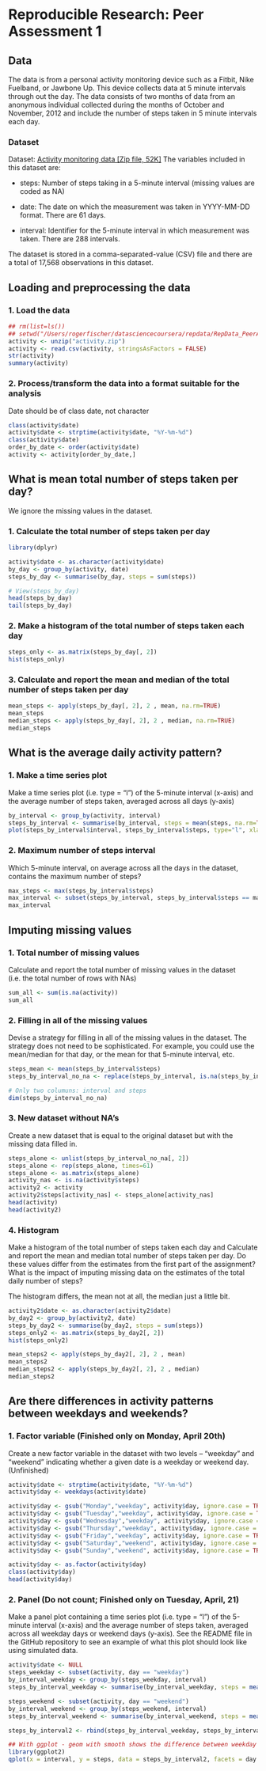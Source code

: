 # Reproducible Research: Peer Assessment 1   

## Data   
The data is from a personal activity monitoring device such as a Fitbit, Nike Fuelband, or Jawbone Up. This device collects data at 5 minute intervals through out the day. The data consists of two months of data from an anonymous individual collected during the months of October and November, 2012 and include the number of steps taken in 5 minute intervals each day.

### Dataset   
Dataset: [Activity monitoring data [Zip file, 52K]](https://d396qusza40orc.cloudfront.net/repdata%2Fdata%2Factivity.zip)
The variables included in this dataset are:

- steps: Number of steps taking in a 5-minute interval (missing values are coded as NA)

- date: The date on which the measurement was taken in YYYY-MM-DD format.
  There are 61 days.

- interval: Identifier for the 5-minute interval in which measurement was taken. There are 288 intervals.

The dataset is stored in a comma-separated-value (CSV) file and there are a total of 17,568 observations in this dataset.

## Loading and preprocessing the data      

### 1. Load the data      
```r
## rm(list=ls())
## setwd("/Users/rogerfischer/datasciencecoursera/repdata/RepData_PeerAssessment1")
activity <- unzip("activity.zip")
activity <- read.csv(activity, stringsAsFactors = FALSE)
str(activity)
summary(activity)
```

### 2. Process/transform the data into a format suitable for the analysis     
Date should be of class date, not character
```r
class(activity$date)
activity$date <- strptime(activity$date, "%Y-%m-%d")
class(activity$date)
order_by_date <- order(activity$date)
activity <- activity[order_by_date,]
```


## What is mean total number of steps taken per day?    
We ignore the missing values in the dataset.

### 1. Calculate the total number of steps taken per day    
```r
library(dplyr)
```

```r
activity$date <- as.character(activity$date)
by_day <- group_by(activity, date)
steps_by_day <- summarise(by_day, steps = sum(steps))

# View(steps_by_day)
head(steps_by_day)
tail(steps_by_day)
```

### 2. Make a histogram of the total number of steps taken each day   
```r
steps_only <- as.matrix(steps_by_day[, 2])
hist(steps_only)
```

### 3. Calculate and report the mean and median of the total number of steps    taken per day
```r
mean_steps <- apply(steps_by_day[, 2], 2 , mean, na.rm=TRUE)
mean_steps
median_steps <- apply(steps_by_day[, 2], 2 , median, na.rm=TRUE)
median_steps
```

## What is the average daily activity pattern?   

### 1. Make a time series plot    
Make a time series plot (i.e. type = "l") of the 5-minute interval (x-axis) and the average number of steps taken, averaged across all days (y-axis)

```r
by_interval <- group_by(activity, interval)
steps_by_interval <- summarise(by_interval, steps = mean(steps, na.rm=TRUE))
plot(steps_by_interval$interval, steps_by_interval$steps, type="l", xlab= "Intervals", ylab= "Steps(average)", col="black" , lwd=2)
```

### 2. Maximum number of steps interval    
Which 5-minute interval, on average across all the days in the dataset, contains the maximum number of steps?
```r
max_steps <- max(steps_by_interval$steps)
max_interval <- subset(steps_by_interval, steps_by_interval$steps == max_steps)
max_interval 
```

## Imputing missing values   


### 1. Total number of missing values
Calculate and report the total number of missing values in the dataset (i.e. the total number of rows with NAs)
```r
sum_all <- sum(is.na(activity))
sum_all
```

### 2. Filling in all of the missing values    
Devise a strategy for filling in all of the missing values in the dataset. The strategy does not need to be sophisticated. For example, you could use the mean/median for that day, or the mean for that 5-minute interval, etc.

```r
steps_mean <- mean(steps_by_interval$steps)
steps_by_interval_no_na <- replace(steps_by_interval, is.na(steps_by_interval$steps), steps_mean) 

# Only two columuns: interval and steps
dim(steps_by_interval_no_na)
```

### 3. New dataset without NA's      
Create a new dataset that is equal to the original dataset but with the missing data filled in.

```r
steps_alone <- unlist(steps_by_interval_no_na[, 2])
steps_alone <- rep(steps_alone, times=61)
steps_alone <- as.matrix(steps_alone)
activity_nas <- is.na(activity$steps)
activity2 <- activity
activity2$steps[activity_nas] <- steps_alone[activity_nas]
head(activity)
head(activity2)
```

### 4. Histogram     
Make a histogram of the total number of steps taken each day and Calculate and report the mean and median total number of steps taken per day. Do these values differ from the estimates from the first part of the assignment? What is the impact of imputing missing data on the estimates of the total daily number of steps?

The histogram differs, the mean not at all, the median just a little bit.   

```r
activity2$date <- as.character(activity2$date)
by_day2 <- group_by(activity2, date)
steps_by_day2 <- summarise(by_day2, steps = sum(steps))
steps_only2 <- as.matrix(steps_by_day2[, 2])
hist(steps_only2)

mean_steps2 <- apply(steps_by_day2[, 2], 2 , mean)
mean_steps2
median_steps2 <- apply(steps_by_day2[, 2], 2 , median)
median_steps2
```

## Are there differences in activity patterns between weekdays and weekends?    

### 1. Factor variable (Finished only on Monday, April 20th)   
Create a new factor variable in the dataset with two levels – “weekday” and “weekend” indicating whether a given date is a weekday or weekend day. (Unfinished)     

```r
activity$date <- strptime(activity$date, "%Y-%m-%d")
activity$day <- weekdays(activity$date)

activity$day <- gsub("Monday","weekday", activity$day, ignore.case = TRUE)
activity$day <- gsub("Tuesday","weekday", activity$day, ignore.case = TRUE)
activity$day <- gsub("Wednesday","weekday", activity$day, ignore.case = TRUE)
activity$day <- gsub("Thursday","weekday", activity$day, ignore.case = TRUE)
activity$day <- gsub("Friday","weekday", activity$day, ignore.case = TRUE)
activity$day <- gsub("Saturday","weekend", activity$day, ignore.case = TRUE)
activity$day <- gsub("Sunday","weekend", activity$day, ignore.case = TRUE)

activity$day <- as.factor(activity$day)
class(activity$day)
head(activity$day)
```

### 2. Panel (Do not count; Finished only on Tuesday, April, 21)    
Make a panel plot containing a time series plot (i.e. type = "l") of the 5-minute interval (x-axis) and the average number of steps taken, averaged across all weekday days or weekend days (y-axis). See the README file in the GitHub repository to see an example of what this plot should look like using simulated data.

```r
activity$date <- NULL
steps_weekday <- subset(activity, day == "weekday")  
by_interval_weekday <- group_by(steps_weekday, interval)
steps_by_interval_weekday <- summarise(by_interval_weekday, steps = mean(steps, na.rm=TRUE), day = "weekday")

steps_weekend <- subset(activity, day == "weekend")
by_interval_weekend <- group_by(steps_weekend, interval)
steps_by_interval_weekend <- summarise(by_interval_weekend, steps = mean(steps, na.rm=TRUE), day = "weekend")

steps_by_interval2 <- rbind(steps_by_interval_weekday, steps_by_interval_weekend)

## With ggplot - geom with smooth shows the difference between weekday and weekend better
library(ggplot2)
qplot(x = interval, y = steps, data = steps_by_interval2, facets = day ~ . ,  color = day, geom	=	c("line", "smooth"))

```
